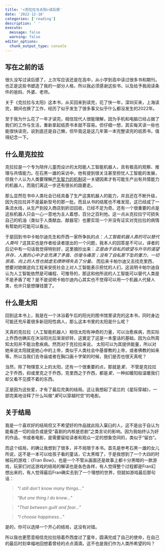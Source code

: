 ```yaml
---
title: '<克拉拉与太阳>读后感'
date: '2022-12-18'
categories: ['reading']
description: ' '
execute: 
  message: false
  warning: false
editor_options: 
  chunk_output_type: console
---
```


## 写在之前的话

很久没写过读后感了，上次写应该还是在高中，从小学到高中读过很多书和期刊，也正是这些书塑造了我的一部分人格，所以我必须感谢这些书，以及给予我阅读条件的爸妈、外婆、老师。

关于《克拉拉与太阳》这本书，从买回来到读完，花了快一年，深圳买来，上海读完，期间也换了工作，经历了似乎发生了很多事又似乎什么都没发生的2022年。

至于我为什么花了一年才读完，相信现代人很能理解，因为手机和电脑已经占据了我们的工作与生活，重新拿起纸质书本就不容易。但仔细一想，其实每天读一些也能很快读完，说到底还是自己懒，但毕竟这是这几年第一本完整读完的纸质书，值得纪念一下。

## 什么是克拉拉

克拉拉是一个专为陪伴儿童而设计的太阳能人工智能机器人，具有极高的观察、推理与共情能力。在石黑一雄的采访中，他有提到很关注甚至担忧人工智能的发展，但我个人认为人类要理解[产生智力的机制](https://yoshuabengio.org/research/)这一关键因素才有可能生产出有共情能力的机器人，而我们离这一步还有很长的路要走。

那么显然在书中人类社会已经具备了生产这类机器人的能力，并且还在不断升级，因为克拉拉并不是最新型号的那一批。而且从书的结尾也不难发现，这已经成了一条流水线，从生产到投入商店到折旧回收，已经不足为奇。还有一个很重要的点是这些机器人只会一心一意地为主人着想，百分之百利他。这一点从克拉拉宁可损失自己的机油（类似于人类献血、献器官）也要实现一个并没有证实对克拉拉的病情有帮助的可能可以看出。

于是回到书中卡帕尔迪先生和乔西一家所争执的点：*人工智能机器人真的可以替代人类吗？*这其实也是作者给读者提出的一个问题，我本人的回答是不可以，译者的后记中有一句话我觉得特别好，这里摘抄出来：*正是由于自私的欲望与升华的渴望并存，人类的心中才会充满了矛盾、彷徨与痛苦；没有了自私那下坠的重力，一切崇高、向上的人性也就虚无缥缈得失去了分量。* 而后来卡帕尔迪又去找克里西，想要对她做逆向工程来安抚社会上对人工智能表示担忧的人们，这说明卡帕尔迪自认为人工智能依然是可编程、可推导的，那这和他所说的人工智能可以替代人类是不是矛盾了呢？是不是说明卡帕尔迪内心其实也不觉得可以用一个机器人代替人类，也许只是想赚钱罢了。

## 什么是太阳

回到这本书上，我是在一个沐浴着午后的阳光的图书馆里读完的这本书，同时身边可能还充斥着很多新冠阳性病人，那么这本书里的太阳是什么呢？

天真的克拉拉（人工智能机器人）相信太阳有神奇的力量，可以治愈疾病，而实际上乔西也确实在沐浴阳光后渐渐好转，这奠定了这是一本童话的基础，因为众所周知太阳并不能治愈疾病。然而对于克拉拉来说，
太阳可以为其提供能量，所以对她来说太阳就是她心中的上帝，类似于人类社会中基督教的上帝，或者佛教的如来等。所以当我们去寺庙或者在胸口画十字架的时候，我们是否也很天真呢？

当然，除了物理意义上的太阳，还有一个很重要的点，那就是*爱*， 不管是克拉拉之于乔西，抑或里克之于乔西，克里西之于乔西，都是*爱*，一种如暖阳般温暖我们却又看不见摸不着的东西。

正是因为这些爱，才有了最后完美的结局。这让我想起了诺兰的《星际穿越》，一部完美地诠释了什么叫做“*爱*可以穿越时空”的电影。

## 关于结局

我是一个喜欢好的结局但又不希望好的作品就此陷入窠臼的人，这不是出于自认为能看透一切的自负或是受“喜剧的内核是悲剧”之类言论的影响。因为我始终认为好的作品，书或者电影，是需要留给读者和观众一定的想象空间的，类似于“留白”。

而这个结局，的确让我想到了很多，并不局限于本书。首先是参考石黑一雄的女儿所说，这不是一本可以给孩子看的童话，它太黑暗了，于是我想到了一个大四的时候玩的游戏：《Fran Bow》，也是一个不管从画面还是故事上都十分黑暗的一款游戏，玩家们对这游戏的结局的解读也是各色各样，有人觉得整个过程都是Fran幻想出来的，有人觉得最后Fran确实去到了一个理想的世界，但就如游戏最后那句话：

> *"I still don't know many things..."*

> *"But one thing I do know..."*

> *"That between guilt and fear..."*

> *"I choose happiness..."*

是的，你可以选择一个开心的结局，这没有对错。

所以我也更愿意相信克拉拉陪着乔西度过了童年，圆满完成了自己的使命，在自己的最后时刻幸福地回想着曾经的点点滴滴，这不也是我们作为人类所希望的吗？